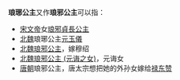 '''琅琊公主'''又作'''琅邪公主'''可以指：
*[[宋文帝|宋文帝]]女[[琅邪貞長公主|琅邪貞長公主]]
*[[北魏|北魏]]琅琊公主[[元玉儀|元玉儀]]
*[[北魏|北魏]][[琅邪公主|琅邪公主]]，嫁穆绍
*[[北魏|北魏]][[琅邪公主_(元诲之女)|琅邪公主 (元诲之女)]]，元诲女
*[[唐朝|唐朝]]琅邪公主，唐太宗想把她的外孙女嫁给[[禄东赞|禄东赞]]

{{Disambig|Cat=公主封号消歧义}}